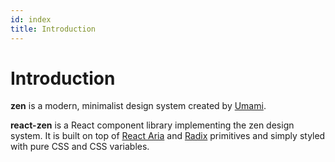 ```yaml
---
id: index
title: Introduction
---
```


# Introduction

**zen** is a modern, minimalist design system created by [Umami](https://umami.is).

**react-zen** is a React component library implementing the zen design system. It is built on top
of [React Aria](https://react-spectrum.adobe.com/react-aria/) and [Radix](https://www.radix-ui.com/primitives) primitives
and simply styled with pure CSS and CSS variables.
